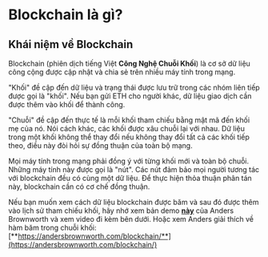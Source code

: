 # Blockchain là gì?

## Khái niệm về Blockchain
Blockchain (phiên dịch tiếng Việt **Công Nghệ Chuỗi Khối**) là cơ sở dữ liệu công cộng được cập nhật và chia sẻ trên nhiều máy tính trong mạng.

"Khối" đề cập đến dữ liệu và trạng thái được lưu trữ trong các nhóm liên tiếp được gọi là "khối". Nếu bạn gửi ETH cho người khác, dữ liệu giao dịch cần được thêm vào khối để thành công.

"Chuỗi" đề cập đến thực tế là mỗi khối tham chiếu bằng mật mã đến khối mẹ của nó. Nói cách khác, các khối được xâu chuỗi lại với nhau. Dữ liệu trong một khối không thể thay đổi nếu không thay đổi tất cả các khối tiếp theo, điều này đòi hỏi sự đồng thuận của toàn bộ mạng.

Mọi máy tính trong mạng phải đồng ý với từng khối mới và toàn bộ chuỗi. Những máy tính này được gọi là "nút". Các nút đảm bảo mọi người tương tác với blockchain đều có cùng một dữ liệu. Để thực hiện thỏa thuận phân tán này, blockchain cần có cơ chế đồng thuận.

Nếu bạn muốn xem cách dữ liệu blockchain được băm và sau đó được thêm vào lịch sử tham chiếu khối, hãy nhớ xem bản demo [**này**](https://andersbrownworth.com/blockchain/blockchain) của Anders Brownworth và xem video đi kèm bên dưới. Hoặc xem Anders giải thích về hàm băm trong chuỗi khối: [**https://andersbrownworth.com/blockchain/**](https://andersbrownworth.com/blockchain/)